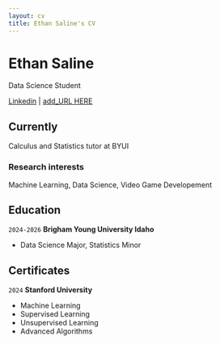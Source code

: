 ```yaml
---
layout: cv
title: Ethan Saline's CV
---
```

# Ethan Saline
Data Science Student

<div id="webaddress">
<a href="www.linkedin.com/in/ethan-saline-6615852b6">Linkedin</a>
| <a href="add_URL">add_URL HERE</a>
</div>


## Currently

Calculus and Statistics tutor at BYUI


### Research interests

Machine Learning, Data Science, Video Game Developement


## Education

`2024-2026`
__Brigham Young University Idaho__

- Data Science Major, Statistics Minor


## Certificates

`2024`
__Stanford University__

- Machine Learning
- Supervised Learning
- Unsupervised Learning
- Advanced Algorithms




<!-- ### Footer

Last updated: May 2013 -->